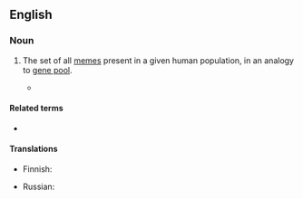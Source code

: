 ==English==
{{wikipedia}}

===Noun===
{{en-noun}}

# {{lb|en|philosophy|nocat=1}} The set of all [[memes]] present in a given human population, in an analogy to [[gene pool]].
#* {{quote-book|en|year=1976|author=Richard Dawkins|title=The Selfish Gene|passage=Just as genes propagate themselves in the gene pool by leaping from body to body via sperms or eggs, so memes propagate themselves in the '''meme pool''' by leaping from brain to brain via a process which, in the broad sense, can be called imitation.}}

====Related terms====
* {{l|en|gene pool}}

====Translations====
{{trans-top|philosophy: set of all memes in a given population}}
* Finnish: {{t|fi|meemipooli}}
{{trans-mid}}
* Russian: {{t|ru|мемофонд|m}}
{{trans-bottom}}

{{C|en|Memetics}}